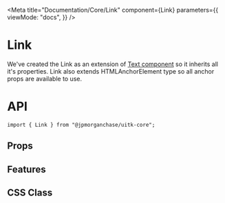 

<Meta
  title="Documentation/Core/Link"
  component={Link}
  parameters={{
    viewMode: "docs",
  }}
/>

# Link

We've created the Link as an extension of [Text component](/docs/documentation-core-text--primary) so it inherits all it's properties. Link also extends HTMLAnchorElement type so all anchor props are available to use.

# API

```
import { Link } from "@jpmorganchase/uitk-core";
```

## Props

<ArgsTable of={Link} />

## Features

## CSS Class

<CSSClassTable of={Link} />

<HelpAndSupport />
